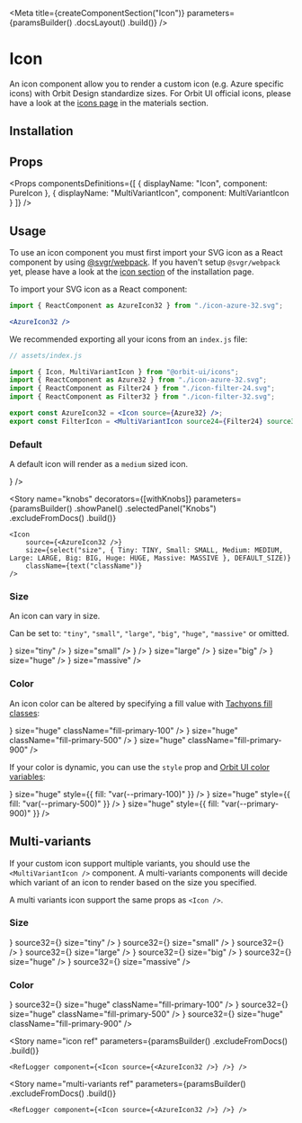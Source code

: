 
<Meta
    title={createComponentSection("Icon")}
    parameters={paramsBuilder()
        .docsLayout(<ReactComponentsLayout sourcePath="/packages/icons/src/icon.jsx" />)
        .build()}
/>

# Icon

An icon component allow you to render a custom icon (e.g. Azure specific icons) with Orbit Design standardize sizes. For Orbit UI official icons, please have a look at the [icons page](?path=/docs/materials-icons--page#gallery) in the materials section.

## Installation

<Installation />

## Props

<Props
    componentsDefinitions={[
        { displayName: "Icon", component: PureIcon },
        { displayName: "MultiVariantIcon", component: MultiVariantIcon }
    ]}
/>

## Usage

To use an icon component you must first import your SVG icon as a React component by using [@svgr/webpack](https://react-svgr.com/docs/getting-started/). If you haven't setup `@svgr/webpack` yet, please have a look at the [icon section](http://localhost:2742/?path=/docs/getting-started-installation--page#icons) of the installation page.

To import your SVG icon as a React component:

```jsx dark
import { ReactComponent as AzureIcon32 } from "./icon-azure-32.svg";

<AzureIcon32 />
```

We recommended exporting all your icons from an `index.js` file:

```jsx dark
// assets/index.js

import { Icon, MultiVariantIcon } from "@orbit-ui/icons";
import { ReactComponent as Azure32 } from "./icon-azure-32.svg";
import { ReactComponent as Filter24 } from "./icon-filter-24.svg";
import { ReactComponent as Filter32 } from "./icon-filter-32.svg";

export const AzureIcon32 = <Icon source={Azure32} />;
export const FilterIcon = <MultiVariantIcon source24={Filter24} source32={Filter32} />;
```

### Default

A default icon will render as a `medium` sized icon.

<Preview>
    <Story name="default">
        <CheckeredBackground>
            <Icon source={<AzureIcon32 />} />
        </CheckeredBackground>
    </Story>
</Preview>

<Story
    name="knobs"
    decorators={[withKnobs]}
    parameters={paramsBuilder()
        .showPanel()
        .selectedPanel("Knobs")
        .excludeFromDocs()
        .build()}
>
    <Icon
        source={<AzureIcon32 />}
        size={select("size", { Tiny: TINY, Small: SMALL, Medium: MEDIUM, Large: LARGE, Big: BIG, Huge: HUGE, Massive: MASSIVE }, DEFAULT_SIZE)}
        className={text("className")}
    />
</Story>

### Size

An icon can vary in size.

Can be set to: `"tiny"`, `"small"`, `"large"`, `"big"`, `"huge"`, `"massive"` or omitted.

<Preview>
    <Story name="size">
        <CheckeredBackground>
            <div className="flex items-end items-space-between">
                <Icon source={<AzureIcon32 />} size="tiny" />
                <Icon source={<AzureIcon32 />} size="small" />
                <Icon source={<AzureIcon32 />} />
                <Icon source={<AzureIcon32 />} size="large" />
                <Icon source={<AzureIcon32 />} size="big" />
                <Icon source={<AzureIcon32 />} size="huge" />
                <Icon source={<AzureIcon32 />} size="massive" />
            </div>
        </CheckeredBackground>
    </Story>
</Preview>

### Color

An icon color can be altered by specifying a fill value with [Tachyons fill classes](?path=/docs/materials-colors--page#tachyons):

<Preview>
    <Story name="color">
        <CheckeredBackground>
            <div className="flex items-end items-space-between">
                <Icon source={<AzureIcon32 />} size="huge" className="fill-primary-100" />
                <Icon source={<AzureIcon32 />} size="huge" className="fill-primary-500" />
                <Icon source={<AzureIcon32 />} size="huge" className="fill-primary-900" />
            </div>
        </CheckeredBackground>
    </Story>
</Preview>

If your color is dynamic, you can use the `style` prop and [Orbit UI color variables](?path=/docs/getting-started-foundation--page#colors):

<Preview>
    <Story name="dynamic-color">
        <CheckeredBackground>
            <div className="flex items-end items-space-between">
                <Icon source={<AzureIcon32 />} size="huge" style={{ fill: "var(--primary-100)" }} />
                <Icon source={<AzureIcon32 />} size="huge" style={{ fill: "var(--primary-500)" }} />
                <Icon source={<AzureIcon32 />} size="huge" style={{ fill: "var(--primary-900)" }} />
            </div>
        </CheckeredBackground>
    </Story>
</Preview>

## Multi-variants

If your custom icon support multiple variants, you should use the `<MultiVariantIcon />` component. A multi-variants components will decide which variant of an icon to render based on the size you specified.

A multi variants icon support the same props as `<Icon />`.

### Size

<Preview>
    <Story name="multi-variants size">
        <CheckeredBackground>
            <div className="flex items-end items-space-between">
                <MultiVariantIcon source24={<FilterIcon24 />} source32={<FilterIcon32 />} size="tiny" />
                <MultiVariantIcon source24={<FilterIcon24 />} source32={<FilterIcon32 />} size="small" />
                <MultiVariantIcon source24={<FilterIcon24 />} source32={<FilterIcon32 />} />
                <MultiVariantIcon source24={<FilterIcon24 />} source32={<FilterIcon32 />} size="large" />
                <MultiVariantIcon source24={<FilterIcon24 />} source32={<FilterIcon32 />} size="big" />
                <MultiVariantIcon source24={<FilterIcon24 />} source32={<FilterIcon32 />} size="huge" />
                <MultiVariantIcon source24={<FilterIcon24 />} source32={<FilterIcon32 />} size="massive" />
            </div>
        </CheckeredBackground>
    </Story>
</Preview>

### Color

<Preview>
    <Story name="multi-variants color">
        <CheckeredBackground>
            <div className="flex items-end items-space-between">
                <MultiVariantIcon source24={<FilterIcon24 />} source32={<FilterIcon32 />} size="huge" className="fill-primary-100" />
                <MultiVariantIcon source24={<FilterIcon24 />} source32={<FilterIcon32 />} size="huge" className="fill-primary-500" />
                <MultiVariantIcon source24={<FilterIcon24 />} source32={<FilterIcon32 />} size="huge" className="fill-primary-900" />
            </div>
        </CheckeredBackground>
    </Story>
</Preview>

<Story
    name="icon ref"
    parameters={paramsBuilder()
        .excludeFromDocs()
        .build()}
>
    <RefLogger component={<Icon source={<AzureIcon32 />} />} />
</Story>

<Story
    name="multi-variants ref"
    parameters={paramsBuilder()
        .excludeFromDocs()
        .build()}
>
    <RefLogger component={<Icon source={<AzureIcon32 />} />} />
</Story>
